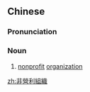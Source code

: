 {{also|非营利组织}}
==Chinese==
{{zh-forms|s=非营利组织|type=32}}

===Pronunciation===
{{zh-pron
|m=fēiyínglì zǔzhī
|c=fei1 jing4 lei6 zou2 zik1
|cat=n
}}

===Noun===
{{zh-noun}}

# [[nonprofit]] [[organization]]

[[zh:非營利組織]]